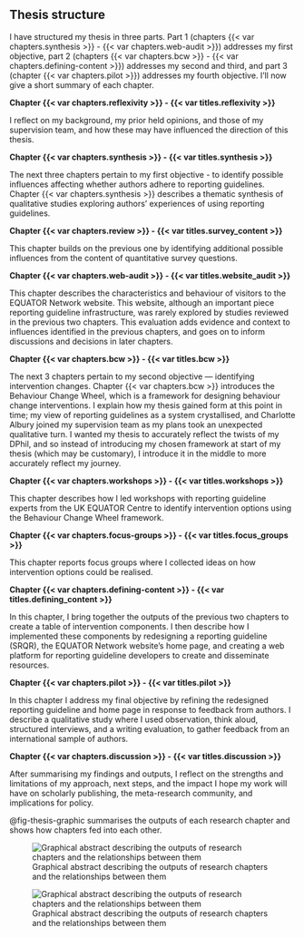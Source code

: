 ## Thesis structure

I have structured my thesis in three parts. Part 1 (chapters {{< var chapters.synthesis >}} - {{< var chapters.web-audit >}}) addresses my first objective, part 2 (chapters {{< var chapters.bcw >}} - {{< var chapters.defining-content >}}) addresses my second and third, and part 3 (chapter {{< var chapters.pilot >}}) addresses my fourth objective. I'll now give a short summary of each chapter. 

**Chapter {{< var chapters.reflexivity >}} - {{< var titles.reflexivity >}}**

I reflect on my background, my prior held opinions, and those of my supervision team, and how these may have influenced the direction of this thesis. 

**Chapter {{< var chapters.synthesis >}} - {{< var titles.synthesis >}}**

The next three chapters pertain to my first objective - to identify possible influences affecting whether authors adhere to reporting guidelines. Chapter {{< var chapters.synthesis >}} describes a thematic synthesis of qualitative studies exploring authors' experiences of using reporting guidelines. 

**Chapter {{< var chapters.review >}} - {{< var titles.survey_content >}}**

This chapter builds on the previous one by identifying additional possible influences from the content of quantitative survey questions. 

**Chapter {{< var chapters.web-audit >}} - {{< var titles.website_audit >}}**

This chapter describes the characteristics and behaviour of visitors to the EQUATOR Network website. This website, although an important piece reporting guideline infrastructure, was rarely explored by studies reviewed in the previous two chapters. This evaluation adds evidence and context to influences identified in the previous chapters, and goes on to inform discussions and decisions in later chapters. 

**Chapter {{< var chapters.bcw >}} - {{< var titles.bcw >}}**

The next 3 chapters pertain to my second objective &mdash; identifying intervention changes. Chapter {{< var chapters.bcw >}} introduces the Behaviour Change Wheel, which is a framework for designing behaviour change interventions. I explain how my thesis gained form at this point in time; my view of reporting guidelines as a system crystallised, and Charlotte Albury joined my supervision team as my plans took an unexpected qualitative turn. I wanted my thesis to accurately reflect the twists of my DPhil, and so instead of introducing my chosen framework at start of my thesis (which may be customary), I introduce it in the middle to more accurately reflect my journey.

**Chapter {{< var chapters.workshops >}} - {{< var titles.workshops >}}**

This chapter describes how I led workshops with reporting guideline experts from the UK EQUATOR Centre to identify intervention options using the Behaviour Change Wheel framework.

**Chapter {{< var chapters.focus-groups >}} - {{< var titles.focus_groups >}}**

This chapter reports focus groups where I collected ideas on how intervention options could be realised. 

**Chapter {{< var chapters.defining-content >}} - {{< var titles.defining_content >}}**

In this chapter, I bring together the outputs of the previous two chapters to create a table of intervention components. I then describe how I implemented these components by redesigning a reporting guideline (SRQR), the EQUATOR Network website's home page, and creating a web platform for reporting guideline developers to create and disseminate resources.

**Chapter {{< var chapters.pilot >}} - {{< var titles.pilot >}}**

In this chapter I address my final objective by refining the redesigned reporting guideline and home page in response to feedback from authors. I describe a qualitative study where I used observation, think aloud, structured interviews, and a writing evaluation, to gather feedback from an international sample of authors. 

**Chapter {{< var chapters.discussion >}} - {{< var titles.discussion >}}**

After summarising my findings and outputs, I reflect on the strengths and limitations of my approach, next steps, and the impact I hope my work will have on scholarly publishing, the meta-research community, and implications for policy.

@fig-thesis-graphic summarises the outputs of each research chapter and shows how chapters fed into each other. 

::: {.landscape .column-page-right .content-visible unless-format="pdf"}

![Graphical abstract describing the outputs of research chapters and the relationships between them](chapters/1_introduction/thesis_summary.png){#fig-thesis-graphic}

:::

::: {.content-visible when-format="pdf"}

\newpage

\blandscape 

![Graphical abstract describing the outputs of research chapters and the relationships between them](chapters/1_introduction/thesis_summary.png){#fig-thesis-graphic}

\elandscape

:::
